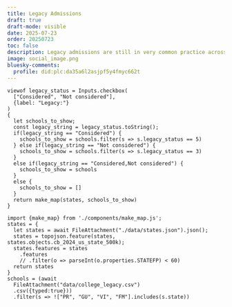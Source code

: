 ```yaml
---
title: Legacy Admissions
draft: true
draft-mode: visible
date: 2025-07-23
order: 20250723
toc: false
description: Legacy admissions are still in very common practice across the country
image: social_image.png
bluesky-comments:
  profile: did:plc:da35a6l2asjpf5y4fmyc662t
---
```



```ojs
viewof legacy_status = Inputs.checkbox(
  ["Considered", "Not considered"],
  {label: "Legacy:"}  
)
{
  let schools_to_show;
  const legacy_string = legacy_status.toString();
  if(legacy_string == "Considered") {
    schools_to_show = schools.filter(s => s.legacy_status == 5)
  } else if(legacy_string == "Not considered") {
    schools_to_show = schools.filter(s => s.legacy_status == 3)
  }
  else if(legacy_string == "Considered,Not considered") {
    schools_to_show = schools
  }
  else {
    schools_to_show = []
  }
  return make_map(states, schools_to_show)
}
```


```ojs
import {make_map} from './components/make_map.js';
states = {
  let states = await FileAttachment("./data/states.json").json();
  states = topojson.feature(states, states.objects.cb_2024_us_state_500k);
  states.features = states
    .features
    // .filter(o => parseInt(o.properties.STATEFP) < 60)
  return states
}
schools = (await 
  FileAttachment("data/college_legacy.csv")
  .csv({typed:true}))
  .filter(s => !["PR", "GU", "VI", "FM"].includes(s.state))
```
